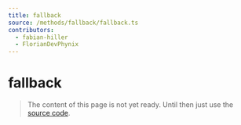 ```yaml
---
title: fallback
source: /methods/fallback/fallback.ts
contributors:
  - fabian-hiller
  - FlorianDevPhynix
---
```


# fallback

> The content of this page is not yet ready. Until then just use the [source code](https://github.com/fabian-hiller/valibot/blob/main/library/src/methods/fallback/fallback.ts).
